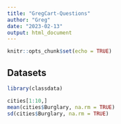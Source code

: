 ```yaml
---
title: "GregCart-Questions"
author: "Greg"
date: "2023-02-13"
output: html_document
---
```


```r
knitr::opts_chunk$set(echo = TRUE)
```

## Datasets
```r
library(classdata)

cities[1:10,]
mean(cities$Burglary, na.rm = TRUE)
sd(cities$Burglary, na.rm = TRUE)
```

